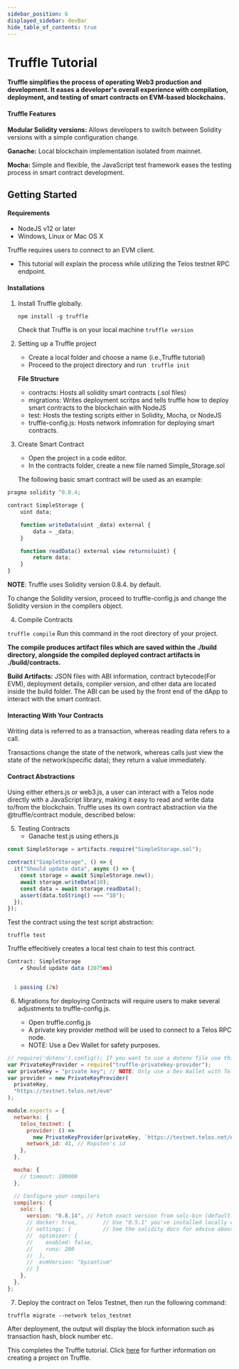 ```yaml
---
sidebar_position: 6
displayed_sidebar: devBar
hide_table_of_contents: true
---
```


# Truffle Tutorial

**Truffle simplifies the process of operating Web3 production and development. It eases a developer's overall experience with compilation, deployment, and testing of smart contracts on EVM-based blockchains.**

#### Truffle Features

**Modular Solidity versions:** Allows developers to switch between Solidity versions with a simple configuration change.

**Ganache:** Local blockchain implementation isolated from mainnet.

**Mocha:** Simple and flexible, the JavaScript test framework eases the testing process in smart contract development.

## Getting Started

#### Requirements

- NodeJS v12 or later
- Windows, Linux or Mac OS X

Truffle requires users to connect to an EVM client.

- This tutorial will explain the process while utilizing the Telos testnet RPC endpoint.

#### Installations

1. Install Truffle globally.

   `npm install -g truffle `

   Check that Truffle is on your local machine
   `truffle version`

2. Setting up a Truffle project

   - Create a local folder and choose a name (i.e.,Truffle tutorial)
   - Proceed to the project directory and run ` truffle init`

   **File Structure**

   - contracts: Hosts all solidity smart contracts (.sol files)
   - migrations: Writes deployment scritps and tells truffle how to deploy smart contracts to the blockchain with NodeJS
   - test: Hosts the testing scripts either in Solidity, Mocha, or NodeJS
   - truffle-config.js: Hosts network infomration for deploying smart contracts.

3. Create Smart Contract

   - Open the project in a code editor.
   - In the contracts folder, create a new file named Simple_Storage.sol

   The following basic smart contract will be used as an example:

```jsx title="/truffle_tutorial/contracts/Simple_Storage.sol"
pragma solidity ^0.8.4;

contract SimpleStorage {
    uint data;

    function writeData(uint _data) external {
        data = _data;
    }

    function readData() external view returns(uint) {
        return data;
    }
}
```

**NOTE**: Truffle uses Solidity version 0.8.4. by default.

To change the Solidity version, proceed to truffle-config.js and change the Solidity version in the compilers object.

4. Compile Contracts

`truffle compile` Run this command in the root directory of your project.

**The compile produces artifact files which are saved within the ./build directory, alongside the compiled deployed contract artifacts in ./build/contracts.**

**Build Artifacts:** JSON files with ABI information, contract bytecode(For EVM), deployment details, compiler version, and other data are located inside the build folder. The ABI can be used by the front end of the dApp to interact with the smart contract.

#### Interacting With Your Contracts

Writing data is referred to as a transaction, whereas reading data refers to a call.

Transactions change the state of the network, whereas calls just view the state of the network(specific data); they return a value immediately.

#### Contract Abstractions

Using either ethers.js or web3.js, a user can interact with a Telos node directly with a JavaScript library, making it easy to read and write data to/from the blockchain. Truffle uses its own contract abstraction via the @truffle/contract module, described below:

5. Testing Contracts
   - Ganache
     test.js using ethers.js

```jsx title="/truffle_tutorial/test/simpleStorage.js"
const SimpleStorage = artifacts.require("SimpleStorage.sol");

contract("SimpleStorage", () => {
  it("Should update data", async () => {
    const storage = await SimpleStorage.new();
    await storage.writeData(10);
    const data = await storage.readData();
    assert(data.toString() === "10");
  });
});
```

Test the contract using the test script abstraction:

`truffle test`

Truffle effecitively creates a local test chain to test this contract.

```jsx "Output:"
Contract: SimpleStorage
    ✔ Should update data (2075ms)


  1 passing (2s)

```

6. Migrations for deploying Contracts will require users to make several adjustments to truffle-config.js.

   - Open truffle.config.js
   - A private key provider method will be used to connect to a Telos RPC node.
   - NOTE: Use a Dev Wallet for safety purposes.

```jsx title="/truffle_tutorial/truffle-config.js"
// require('dotenv').config(); If you want to use a dotenv file use this plugin.
var PrivateKeyProvider = require("truffle-privatekey-provider");
var privateKey = "private key"; // NOTE: Only use a Dev Wallet with Telos testnet otherwise in production or with real value use .env file and make sure to add .env to gitignore it so its not commited into github.
var provider = new PrivateKeyProvider(
  privateKey,
  "https://testnet.telos.net/evm"
);

module.exports = {
  networks: {
    telos_testnet: {
      provider: () =>
        new PrivateKeyProvider(privateKey, `https://testnet.telos.net/evm`),
      network_id: 41, // Ropsten's id
    },
  },

  mocha: {
    // timeout: 100000
  },

  // Configure your compilers
  compilers: {
    solc: {
      version: "0.8.14", // Fetch exact version from solc-bin (default: truffle's version)
      // docker: true,        // Use "0.5.1" you've installed locally with docker (default: false)
      // settings: {          // See the solidity docs for advice about optimization and evmVersion
      //  optimizer: {
      //    enabled: false,
      //    runs: 200
      //  },
      //  evmVersion: "byzantium"
      // }
    },
  },
};
```

7. Deploy the contract on Telos Testnet, then run the following command:

`truffle migrate --network telos_testnet`

After deployment, the output will display the block information such as transaction hash, block number etc.

This completes the Truffle tutorial. Click [here](https://trufflesuite.com/docs/truffle/getting-started/creating-a-project/) for further information on creating a project on Truffle.
